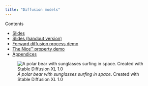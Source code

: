 ```yaml
---
title: "Diffusion models"
---
```


Contents

- [Slides](get_slides.html){target="_blank"}
- [Slides (handout version)](get_slides_handout.html){target="_blank"}
- [Forward diffusion process demo](forward_diffusion_demo/Forward_diffusion_demo.html){target="_blank"}
- [The Nice™ property demo](the_nice_property_demo/The_Nice_property_demo.html){target="_blank"}
- [Appendices](Appendices for lectures on diffusion models.ipynb)

![*A polar bear with sunglasses surfing in space*. Created with Stable Diffusion XL 1.0](images/sdxl_polarbear.webp){fig-align="center"}
